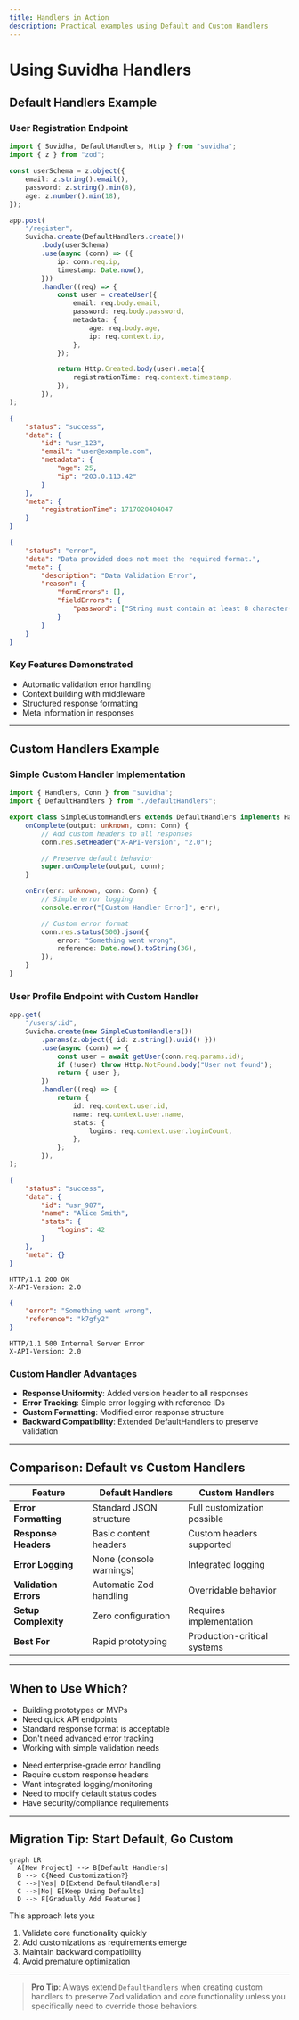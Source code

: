 ```yaml
---
title: Handlers in Action
description: Practical examples using Default and Custom Handlers
---
```


# Using Suvidha Handlers

## Default Handlers Example

### User Registration Endpoint

```typescript Implementation
import { Suvidha, DefaultHandlers, Http } from "suvidha";
import { z } from "zod";

const userSchema = z.object({
    email: z.string().email(),
    password: z.string().min(8),
    age: z.number().min(18),
});

app.post(
    "/register",
    Suvidha.create(DefaultHandlers.create())
        .body(userSchema)
        .use(async (conn) => ({
            ip: conn.req.ip,
            timestamp: Date.now(),
        }))
        .handler((req) => {
            const user = createUser({
                email: req.body.email,
                password: req.body.password,
                metadata: {
                    age: req.body.age,
                    ip: req.context.ip,
                },
            });

            return Http.Created.body(user).meta({
                registrationTime: req.context.timestamp,
            });
        }),
);
```

<AccordionGroup>
<Accordion title="Successful Response">

```json 201 Created
{
    "status": "success",
    "data": {
        "id": "usr_123",
        "email": "user@example.com",
        "metadata": {
            "age": 25,
            "ip": "203.0.113.42"
        }
    },
    "meta": {
        "registrationTime": 1717020404047
    }
}
```

</Accordion>
<Accordion title="Validation Error Response">

```json 400 Bad Request
{
    "status": "error",
    "data": "Data provided does not meet the required format.",
    "meta": {
        "description": "Data Validation Error",
        "reason": {
            "formErrors": [],
            "fieldErrors": {
                "password": ["String must contain at least 8 character(s)"]
            }
        }
    }
}
```

</Accordion>
</AccordionGroup>

### Key Features Demonstrated

- Automatic validation error handling
- Context building with middleware
- Structured response formatting
- Meta information in responses

---

## Custom Handlers Example

### Simple Custom Handler Implementation

```typescript customHandlers.ts
import { Handlers, Conn } from "suvidha";
import { DefaultHandlers } from "./defaultHandlers";

export class SimpleCustomHandlers extends DefaultHandlers implements Handlers {
    onComplete(output: unknown, conn: Conn) {
        // Add custom headers to all responses
        conn.res.setHeader("X-API-Version", "2.0");

        // Preserve default behavior
        super.onComplete(output, conn);
    }

    onErr(err: unknown, conn: Conn) {
        // Simple error logging
        console.error("[Custom Handler Error]", err);

        // Custom error format
        conn.res.status(500).json({
            error: "Something went wrong",
            reference: Date.now().toString(36),
        });
    }
}
```

### User Profile Endpoint with Custom Handler

```typescript Implementation
app.get(
    "/users/:id",
    Suvidha.create(new SimpleCustomHandlers())
        .params(z.object({ id: z.string().uuid() }))
        .use(async (conn) => {
            const user = await getUser(conn.req.params.id);
            if (!user) throw Http.NotFound.body("User not found");
            return { user };
        })
        .handler((req) => {
            return {
                id: req.context.user.id,
                name: req.context.user.name,
                stats: {
                    logins: req.context.user.loginCount,
                },
            };
        }),
);
```

<Tabs>
<Tab title="Successful Response">

```json 200 OK
{
    "status": "success",
    "data": {
        "id": "usr_987",
        "name": "Alice Smith",
        "stats": {
            "logins": 42
        }
    },
    "meta": {}
}
```

```http
HTTP/1.1 200 OK
X-API-Version: 2.0
```

</Tab>
<Tab title="Error Response">

```json 500 Internal Server Error
{
    "error": "Something went wrong",
    "reference": "k7gfy2"
}
```

```http
HTTP/1.1 500 Internal Server Error
X-API-Version: 2.0
```

</Tab>
</Tabs>

### Custom Handler Advantages

- **Response Uniformity**: Added version header to all responses
- **Error Tracking**: Simple error logging with reference IDs
- **Custom Formatting**: Modified error response structure
- **Backward Compatibility**: Extended DefaultHandlers to preserve validation

---

## Comparison: Default vs Custom Handlers

| Feature               | Default Handlers        | Custom Handlers             |
| --------------------- | ----------------------- | --------------------------- |
| **Error Formatting**  | Standard JSON structure | Full customization possible |
| **Response Headers**  | Basic content headers   | Custom headers supported    |
| **Error Logging**     | None (console warnings) | Integrated logging          |
| **Validation Errors** | Automatic Zod handling  | Overridable behavior        |
| **Setup Complexity**  | Zero configuration      | Requires implementation     |
| **Best For**          | Rapid prototyping       | Production-critical systems |

---

## When to Use Which?

<AccordionGroup>
<Accordion title="Choose Default Handlers When...">

- Building prototypes or MVPs
- Need quick API endpoints
- Standard response format is acceptable
- Don't need advanced error tracking
- Working with simple validation needs

</Accordion>
<Accordion title="Choose Custom Handlers When...">

- Need enterprise-grade error handling
- Require custom response headers
- Want integrated logging/monitoring
- Need to modify default status codes
- Have security/compliance requirements

</Accordion>
</AccordionGroup>

---

## Migration Tip: Start Default, Go Custom

```mermaid
graph LR
  A[New Project] --> B[Default Handlers]
  B --> C{Need Customization?}
  C -->|Yes| D[Extend DefaultHandlers]
  C -->|No| E[Keep Using Defaults]
  D --> F[Gradually Add Features]
```

This approach lets you:

1. Validate core functionality quickly
2. Add customizations as requirements emerge
3. Maintain backward compatibility
4. Avoid premature optimization

---

> **Pro Tip**: Always extend `DefaultHandlers` when creating custom handlers to preserve Zod validation and core functionality unless you specifically need to override those behaviors.

